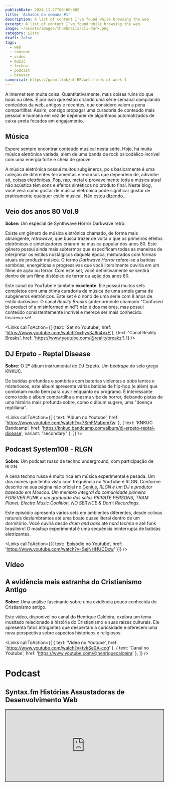 ```yaml
---
publishDate: 2024-11-27T00:00:00Z
title: 'Achados da semana #1'
description: A list of content I've found while browsing the web
excerpt: A list of content I've found while browsing the web.
image: ~/assets/images/thumbnails/cli-dark.png
category: Lists
draft: false
tags:
  - web
  - content
  - video
  - music
  - techno
  - podcast
  - browser
canonical: https://gabo.link/pt-BR/web-finds-of-week-1
---
```



<section class="px-6">

A internet tem muita coisa. Quantitativamente, mais coisas ruins do que boas ou úteis. É por isso que estou criando uma série semanal compilando conteúdos da web, antigos e recentes, que considero valem a pena compartilhar. Assim, consigo propagar uma curadoria de conteúdo mais pessoal e humana em vez de depender de algoritmos automatizados de caixa-preta focados em engajamento.

# Música

Espere sempre encontrar conteúdo musical nesta série. Hoje, há muita música eletrônica variada, além de uma banda de rock psicodélico incrível com uma energia forte e cheia de groove.

A música eletrônica possui muitos subgêneros, pois basicamente é uma coleção de diferentes ferramentas e recursos que dependem de, adivinhe só, coisas eletrônicas. Pop, rap, metal e provavelmente toda a música atual não acústica têm sons e efeitos sintéticos no produto final. Neste blog, você verá como gostar de música eletrônica pode significar gostar de praticamente qualquer estilo musical. Não estou dizendo...

</section>

<ListItem>

## Veio dos anos 80 Vol.9

<VideoFrame id="hyv3J6n4yxE" />

**Sobre:** Um especial de Synthwave Horror Darkwave retrô.

Existe um gênero de música eletrônica chamado, de forma mais abrangente, *retrowave*, que busca trazer de volta o que os primeiros efeitos eletrônicos e sintetizadores criaram na música popular dos anos 80. Este gênero possui ainda mais subtermos que especificam todas as maneiras de interpretar os estilos nostálgicos daquela época, misturados com formas atuais de produzir música. O termo *Darkwave Horror* refere-se a batidas sombrias, energéticas e progressivas que você literalmente ouviria em um filme de ação ou terror. Com este set, você definitivamente se sentirá dentro de um filme distópico de terror ou ação dos anos 80.

Este canal do YouTube é também **excelente**. Ele possui muitos sets completos com uma ótima curadoria de música de uma ampla gama de subgêneros eletrônicos. Este set é o nono de uma série com 8 anos de estilo darkwave. O canal *Reality Breaks* (anteriormente chamado "Confused bi-product of a misinformed mind") não é dos maiores, mas possui conteúdo consistentemente incrível e merece ser mais conhecido. Inscreva-se!

<Links 
  callToAction={[
    {text: 'Set no Youtube', href: 'https://www.youtube.com/watch?v=hyv3J6n4yxE'}, 
    {text: 'Canal Reality Breaks', href: 'https://www.youtube.com/@realitybreakz'}
  ]}
/>
</ListItem>

<ListItem>

## DJ Erpeto - Reptal Disease

<VideoFrame id="7SmFMabpm7w" />

**Sobre:** O 2º álbum instrumental do DJ Erpeto. Um *beattape* do selo grego KNKUC.

De batidas profundas e sombrias com baterias violentas a *dubs* lentos e misteriosos, este álbum apresenta várias batidas de hip-hop (e além) que combinam muito bem para ouvir enquanto eu programo. É interessante como todo o álbum compartilha a mesma vibe de horror, deixando pistas de uma história mais profunda sobre, como o álbum sugere, uma "doença reptiliana".

<Links
  callToAction={[
    { text: 'Álbum no Youtube', href: 'https://www.youtube.com/watch?v=7SmFMabpm7w' },
    { text: 'KNKUC Bandcamp', href: 'https://knkuc.bandcamp.com/album/dj-erpeto-reptal-disease', variant: "secondary" },
  ]}
/>

</ListItem>

<ListItem>

## Podcast System108 - RLGN

<VideoFrame id="SejNHHUCDxw" />

**Sobre:** Um podcast russo de techno underground, com participação de RLGN.

A cena techno russa é muito rica em música experimental e pesada. Um dos nomes que tenho visto com frequência no YouTube é RLGN. Conforme descrito na sua página não oficial no [Genius](https://genius.com/artists/Rlgn), _RLGN é um DJ e produtor baseado em Moscou. Um membro integral da comunidade pioneira FOREVER PUNK e um graduado dos selos PRIVATE PERSONS, TRAM Planet, Electro Music Coalition, NO SERVICE & Don’t Recordings_.

Este episódio apresenta vários sets em ambientes diferentes, desde colinas naturais deslumbrantes até uma boate quase literal dentro de um dormitório. Você ouvirá desde *drum and bass* até *hard techno* e até funk brasileiro! O mashup experimental é uma sequência ininterrupta de batidas eletrizantes.

<Links callToAction={[{ text: 'Episódio no Youtube', href: 'https://www.youtube.com/watch?v=SejNHHUCDxw' }]} />

</ListItem>

<section class="px-6">

# Vídeo

</section>

<ListItem>

## A evidência mais estranha do Cristianismo Antigo

<VideoFrame id="tvkSe0A-ccg" />

**Sobre:** Uma análise fascinante sobre uma evidência pouco conhecida do Cristianismo antigo.

Este vídeo, disponível no canal do Henrique Caldeira, explora um tema inusitado relacionado à história do Cristianismo e suas raízes culturais. Ele apresenta fatos intrigantes que despertam a curiosidade e oferecem uma nova perspectiva sobre aspectos históricos e religiosos.

<Links
  callToAction={[
    { text: 'Vídeo no Youtube', href: 'https://www.youtube.com/watch?v=tvkSe0A-ccg' },
    { text: 'Canal no Youtube', href: 'https://www.youtube.com/@henriquecaldeira' },
  ]}
/>

</ListItem>

# Podcast

<ListItem>

## Syntax.fm Histórias Assustadoras de Desenvolvimento Web

<iframe
  scrolling="no"
  src="https://syntax.fm/embed/840"
  title="Show Embed"
  style="width: 100%; height: 230px; max-width: 1200px; border: 1px solid black"
/>

**Sobre:** Um podcast sobre desenvolvimento de software. Neste episódio especial em duas partes, os apresentadores leem várias histórias da comunidade de desenvolvedores sobre situações "assustadoras" enfrentadas, como corrigir bugs imediatamente em produção ou descobrir erros que poderiam significar o fim do projeto (ou até conclusões piores).

Lições aprendidas:

- NÃO FAÇA UPDATE SEM WHERE;  
- Não faça deploy às sextas-feiras;  
- Verifique consistentemente seus backups e os processos automatizados relacionados (e não armazene no mesmo local que seus dados atuais!);  
- Tenha certeza de estar trabalhando em um ambiente local/teste ou em produção;  
- E, mais uma vez, **NÃO FAÇA DEPLOY ÀS SEXTAS-FEIRAS**.  

<Links
  callToAction={[
    { text: 'Parte 1 - Histórias Assustadoras', href: 'https://syntax.fm/840' },
    { text: 'Parte 2 - Histórias Assustadoras', href: 'https://syntax.fm/841' },
  ]}
/>

</ListItem>

# Software

<ListItem>

## Zen Browser

<Carousel>

![layout minimalista](https://cdn.jsdelivr.net/gh/zen-browser/www@latest/public/browsers/image2.png)

![layout em split](https://cdn.jsdelivr.net/gh/zen-browser/www@latest/public/browsers/image4.png)

</Carousel>

**Sobre:** Um navegador baseado no Firefox que adota um layout opinativo, mas muito bem pensado. Mesmo com seu layout padrão, o navegador é altamente personalizável para atender ao estilo que você prefere.

Alguns de vocês, nerds de tecnologia e produtividade, talvez já tenham ouvido falar de um navegador chamado Arc. Atualmente, estável apenas para macOS, ele se apresenta como uma experiência repensada para navegar na web. Ele inclui abas empilhadas na lateral, gerenciamento de perfis para diferentes coleções de abas, modo de visualização dividida e muito mais. O Zen Browser é uma alternativa de código aberto ao Firefox para essa abordagem.

Embora não tenha literalmente todos os recursos do Arc, sua versão alfa atual já é boa o suficiente para ser meu navegador principal. O layout em tela cheia é ótimo para telas menores de laptops, enquanto a barra lateral de abas à esquerda aproveita melhor a proporção widescreen do monitor. É uma alternativa útil para fazer tudo o que se espera de qualquer navegador, além de oferecer novos recursos interessantes.

<Links callToAction={[{ text: 'Página do Zen Browser (recursos)', href: 'https://zen-browser.app/#features' }]} />

</ListItem>

